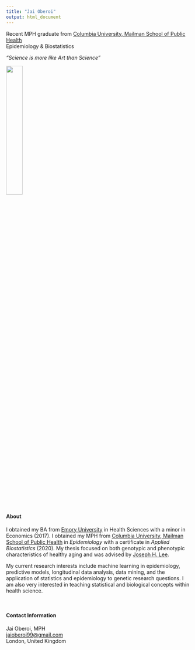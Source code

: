 ```yaml
---
title: "Jai Oberoi"
output: html_document
---
```


Recent MPH graduate from [Columbia University, Mailman School of Public Health](https://www.publichealth.columbia.edu/) <br>
Epidemiology & Biostatistics

*"Science is more like Art than Science"*

<img src="images/aboutpic.jpg" style="width:30%; border:5px" align="center"> 

<br>

#### About

I obtained my BA from [Emory University](http://www.emory.edu/home/index.html) in Health Sciences with a minor in Economics (2017). I obtained my MPH from [Columbia University, Mailman School of Public Health](https://www.mailman.columbia.edu/) in *Epidemiology* with a certificate in *Applied Biostatistics* (2020). My thesis focused on both genotypic and phenotypic characteristics of healthy aging and was advised by [Joseph H. Lee](https://www.publichealth.columbia.edu/people/our-faculty/jhl2). 

My current research interests include machine learning in epidemiology, predictive models, longitudinal data analysis, data mining, and the application of statistics and epidemiology to genetic research questions. I am also very interested in teaching statistical and biological concepts within health science. 

<br>


#### Contact Information

Jai Oberoi, MPH <br>
[jaioberoi99@gmail.com](mailto:jaioberoi99@gmail.com) <br>
London, United Kingdom 



